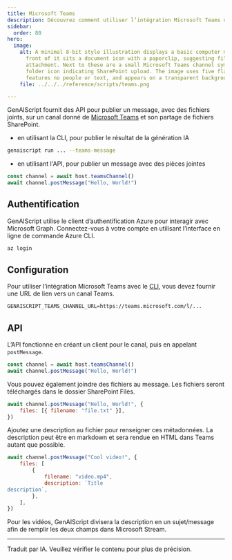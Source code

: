 ```yaml
---
title: Microsoft Teams
description: Découvrez comment utiliser l’intégration Microsoft Teams dans vos scripts.
sidebar:
  order: 80
hero:
  image:
    alt: A minimal 8-bit style illustration displays a basic computer monitor; in
      front of it sits a document icon with a paperclip, suggesting file
      attachment. Next to these are a small Microsoft Teams channel symbol and a
      folder icon indicating SharePoint upload. The image uses five flat colors,
      features no people or text, and appears on a transparent background.
    file: ../../../reference/scripts/teams.png

---
```


GenAIScript fournit des API pour publier un message, avec des fichiers joints, sur un canal donné de [Microsoft Teams](https://www.microsoft.com/en-us/microsoft-teams/) et son partage de fichiers SharePoint.

* en utilisant la CLI, pour publier le résultat de la génération IA

```sh "--teams-message"
genaiscript run ... --teams-message
```

* en utilisant l'API, pour publier un message avec des pièces jointes

```js
const channel = await host.teamsChannel()
await channel.postMessage("Hello, World!")
```

## Authentification

GenAIScript utilise le client d’authentification Azure pour interagir avec Microsoft Graph. Connectez-vous à votre compte en utilisant l’interface en ligne de commande Azure CLI.

```sh
az login
```

## Configuration

Pour utiliser l’intégration Microsoft Teams avec le [CLI](../../../reference/reference/cli/), vous devez fournir une URL de lien vers un canal Teams.

```txt .env
GENAISCRIPT_TEAMS_CHANNEL_URL=https://teams.microsoft.com/l/...
```

## API

L’API fonctionne en créant un client pour le canal, puis en appelant `postMessage`.

```js
const channel = await host.teamsChannel()
await channel.postMessage("Hello, World!")
```

Vous pouvez également joindre des fichiers au message. Les fichiers seront téléchargés dans le dossier SharePoint Files.

```js
await channel.postMessage("Hello, World!", {
    files: [{ filename: "file.txt" }],
})
```

Ajoutez une description au fichier pour renseigner ces métadonnées. La description peut être en markdown et sera rendue en HTML dans Teams autant que possible.

```js
await channel.postMessage("Cool video!", {
    files: [
        {
            filename: "video.mp4",
            description: `Title
description`,
        },
    ],
})
```

Pour les vidéos, GenAIScript divisera la description en un sujet/message afin de remplir les deux champs dans Microsoft Stream.

<hr />

Traduit par IA. Veuillez vérifier le contenu pour plus de précision.
